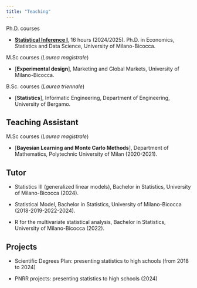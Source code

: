 ```yaml
---
title: "Teaching"
---
```


Ph.D. courses 

-   [**Statistical Inference I**](https://AliceGiampino.github.io/StatInfI/), 16 hours (2024/2025). Ph.D. in Economics, Statistics and Data Science, University of Milano-Bicocca.


M.Sc courses (*Laurea magistrale*)

-   [**Experimental design**], Marketing and Global Markets, University of Milano-Bicocca.

B.Sc. courses (*Laurea triennale*)

-   [**Statistics**], Informatic Engineering, Department of Engineering, University of Bergamo.

## Teaching Assistant

M.Sc courses (*Laurea magistrale*)

-   [**Bayesian Learning and Monte Carlo Methods**], Department of Mathematics, Polytechnic University of Milan (2020-2021).

## Tutor

- Statistics III (generalized linear models), Bachelor in Statistics, University of Milano-Bicocca (2024).

-   Statistical Model, Bachelor in Statistics, University of Milano-Bicocca (2018-2019-2022-2024).
-   R for the multivariate statistical analysis, Bachelor in Statistics, University of Milano-Bicocca (2022).

## Projects

-   Scientific Degrees Plan: presenting statistics to high schools (from 2018 to 2024)

- PNRR projects: presenting statistics to high schools (2024)
